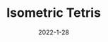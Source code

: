 ---
title: Isometric Tetris
description: Tetris with a spin on it.
date: 2022-1-28
type: Flash
name: isotetris
credits:
- Game by Andkon
---